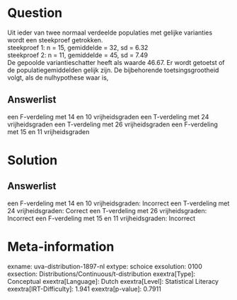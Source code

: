Question
========

Uit ieder van twee normaal verdeelde populaties met gelijke varianties
wordt een steekproef getrokken.\
steekproef 1: n = 15, gemiddelde = 32, sd = 6.32\
steekproef 2: n = 11, gemiddelde = 45, sd = 7.49\
De gepoolde variantieschatter heeft als waarde 46.67. Er wordt getoetst
of de populatiegemiddelden gelijk zijn. De bijbehorende
toetsingsgrootheid volgt, als de nulhypothese waar is,

Answerlist
----------

een F-verdeling met 14 en 10 vrijheidsgraden
een T-verdeling met 24 vrijheidsgraden
een T-verdeling met 26 vrijheidsgraden
een F-verdeling met 15 en 11 vrijheidsgraden

Solution
========

Answerlist
----------

een F-verdeling met 14 en 10 vrijheidsgraden: Incorrect
een T-verdeling met 24 vrijheidsgraden: Correct
een T-verdeling met 26 vrijheidsgraden: Incorrect
een F-verdeling met 15 en 11 vrijheidsgraden: Incorrect

Meta-information
================
exname: uva-distribution-1897-nl
extype: schoice
exsolution: 0100
exsection: Distributions/Continuous/t-distribution
exextra[Type]: Conceptual
exextra[Language]: Dutch
exextra[Level]: Statistical Literacy
exextra[IRT-Difficulty]: 1.941
exextra[p-value]: 0.7911
